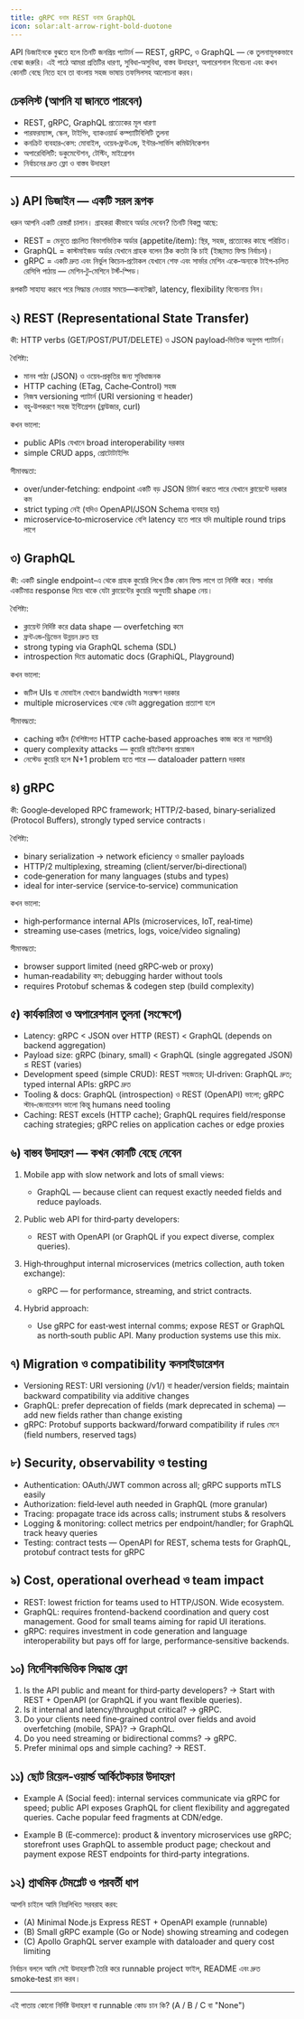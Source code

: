 ```yaml
---
title: gRPC বনাম REST বনাম GraphQL
icon: solar:alt-arrow-right-bold-duotone
---
```


API ডিজাইনকে বুঝতে হলে তিনটি জনপ্রিয় প্যাটার্ন — REST, gRPC, ও GraphQL — কে তুলনামূলকভাবে বোঝা জরুরি। এই পাঠে আমরা প্রতিটির ধারণা, সুবিধা‑অসুবিধা, বাস্তব উদাহরণ, অপারেশনাল বিবেচনা এবং কখন কোনটি বেছে নিতে হবে তা বাংলায় সহজ ভাষায় তফসিলসহ আলোচনা করব।

## চেকলিস্ট (আপনি যা জানতে পারবেন)

- REST, gRPC, GraphQL প্রত্যেকের মূল ধারণা
- পারফরম্যান্স, স্কেল, টাইপিং, ব্যাকওয়ার্ড কম্প্যাটিবিলিটি তুলনা
- কনক্রিট ব্যবহার‑কেস: মোবাইল, ওয়েব‑ফ্রন্টএন্ড, ইন্টার‑সার্ভিস কমিউনিকেশন
- অপারেবিলিটি: ডকুমেন্টেশন, টেস্টিং, মাইগ্রেশন
- নির্বাচনের দ্রুত ফ্লো ও বাস্তব উদাহরণ

---

## ১) API ডিজাইন — একটি সরল রূপক

ধরুন আপনি একটি রেস্তরাঁ চালান। গ্রাহকরা কীভাবে অর্ডার দেবেন? তিনটি বিকল্প আছে:

- REST = মেনুতে প্রচলিত বিভাগভিত্তিক অর্ডার (appetite/item): স্থির, সহজ, প্রত্যেকের কাছে পরিচিত।
- GraphQL = কাস্টমাইজড অর্ডার যেখানে গ্রাহক বলেন ঠিক কতটা কি চাই (ইচ্ছামত ফিল্ড নির্বাচন)।
- gRPC = একটি দ্রুত এবং নির্ভুল কিচেন‑প্রটোকল যেখানে শেফ এবং সার্ভার মেশিন একে‑অন্যকে টাইপ‑চলিত রেসিপি পাঠায় — মেশিন‑টু‑মেশিনে টর্স্ট‑স্পিড।

রূপকটি সাহায্য করবে পরে সিদ্ধান্ত নেওয়ার সময়ে—কনটেক্সট, latency, flexibility বিবেচনায় নিন।

## ২) REST (Representational State Transfer)

কী: HTTP verbs (GET/POST/PUT/DELETE) ও JSON payload‑ভিত্তিক অনুপম প্যাটার্ন।

বৈশিষ্ট্য:
- মানব পাঠ্য (JSON) ও ওয়েব‑প্রকৃতির জন্য সুবিধাজনক
- HTTP caching (ETag, Cache‑Control) সহজ
- নিজস্ব versioning প্যাটার্ন (URI versioning বা header)
- বহু‑উপকরণে সহজ ইন্টিগ্রেশন (ব্রাউজার, curl)

কখন ভালো:
- public APIs যেখানে broad interoperability দরকার
- simple CRUD apps, প্রোটোটাইপিং

সীমাবদ্ধতা:
- over/under‑fetching: endpoint একটি বড় JSON রিটার্ন করতে পারে যেখানে ক্লায়েন্টে দরকার কম
- strict typing নেই (যদিও OpenAPI/JSON Schema ব্যবহার হয়)
- microservice‑to‑microservice বেশি latency হতে পারে যদি multiple round trips লাগে

## ৩) GraphQL

কী: একটি single endpoint‑এ থেকে গ্রাহক কুয়েরি লিখে ঠিক কোন ফিল্ড লাগে তা নির্দিষ্ট করে। সার্ভার একটিমাত্র response দিয়ে থাকে যেটা ক্লায়েন্টের কুয়েরি অনুযায়ী shape নেয়।

বৈশিষ্ট্য:
- ক্লায়েন্ট নির্দিষ্ট করে data shape — overfetching কমে
- ফ্রন্টএন্ড‑ড্রিভেন উন্নয়ন দ্রুত হয়
- strong typing via GraphQL schema (SDL)
- introspection দিয়ে automatic docs (GraphiQL, Playground)

কখন ভালো:
- জটিল UIs বা মোবাইল যেখানে bandwidth সংরক্ষণ দরকার
- multiple microservices থেকে ডেটা aggregation প্রত্যাশা হলে

সীমাবদ্ধতা:
- caching কঠিন (বৈশিষ্ট্যগত HTTP cache‑based approaches কাজ করে না সরাসরি)
- query complexity attacks — কুয়েরি প্রইটেকশন প্রয়োজন
- নেস্টেড কুয়েরি হলে N+1 problem হতে পারে — dataloader pattern দরকার

## ৪) gRPC

কী: Google‑developed RPC framework; HTTP/2‑based, binary‑serialized (Protocol Buffers), strongly typed service contracts।

বৈশিষ্ট্য:
- binary serialization → network eficiency ও smaller payloads
- HTTP/2 multiplexing, streaming (client/server/bi‑directional)
- code‑generation for many languages (stubs and types)
- ideal for inter‑service (service‑to‑service) communication

কখন ভালো:
- high‑performance internal APIs (microservices, IoT, real‑time)
- streaming use‑cases (metrics, logs, voice/video signaling)

সীমাবদ্ধতা:
- browser support limited (need gRPC‑web or proxy)
- human‑readability কম; debugging harder without tools
- requires Protobuf schemas & codegen step (build complexity)

## ৫) কার্যকারিতা ও অপারেশনাল তুলনা (সংক্ষেপে)

- Latency: gRPC < JSON over HTTP (REST) < GraphQL (depends on backend aggregation)
- Payload size: gRPC (binary, small) < GraphQL (single aggregated JSON) ≤ REST (varies)
- Development speed (simple CRUD): REST সহজতর; UI‑driven: GraphQL দ্রুত; typed internal APIs: gRPC দ্রুত
- Tooling & docs: GraphQL (introspection) ও REST (OpenAPI) ভালো; gRPC স্টাব‑জেনারেশন ভালো কিন্তু humans need tooling
- Caching: REST excels (HTTP cache); GraphQL requires field/response caching strategies; gRPC relies on application caches or edge proxies

## ৬) বাস্তব উদাহরণ — কখন কোনটি বেছে নেবেন

1) Mobile app with slow network and lots of small views:
   - GraphQL — because client can request exactly needed fields and reduce payloads.

2) Public web API for third‑party developers:
   - REST with OpenAPI (or GraphQL if you expect diverse, complex queries).

3) High‑throughput internal microservices (metrics collection, auth token exchange):
   - gRPC — for performance, streaming, and strict contracts.

4) Hybrid approach:
   - Use gRPC for east‑west internal comms; expose REST or GraphQL as north‑south public API. Many production systems use this mix.

## ৭) Migration ও compatibility কনসাইডারেশন

- Versioning REST: URI versioning (/v1/) বা header/version fields; maintain backward compatibility via additive changes
- GraphQL: prefer deprecation of fields (mark deprecated in schema) — add new fields rather than change existing
- gRPC: Protobuf supports backward/forward compatibility if rules মেনে (field numbers, reserved tags)

## ৮) Security, observability ও testing

- Authentication: OAuth/JWT common across all; gRPC supports mTLS easily
- Authorization: field‑level auth needed in GraphQL (more granular)
- Tracing: propagate trace ids across calls; instrument stubs & resolvers
- Logging & monitoring: collect metrics per endpoint/handler; for GraphQL track heavy queries
- Testing: contract tests — OpenAPI for REST, schema tests for GraphQL, protobuf contract tests for gRPC

## ৯) Cost, operational overhead ও team impact

- REST: lowest friction for teams used to HTTP/JSON. Wide ecosystem.
- GraphQL: requires frontend-backend coordination and query cost management. Good for small teams aiming for rapid UI iterations.
- gRPC: requires investment in code generation and language interoperability but pays off for large, performance‑sensitive backends.

## ১০) নির্দেশিকাভিত্তিক সিদ্ধান্ত ফ্লো

1. Is the API public and meant for third‑party developers? → Start with REST + OpenAPI (or GraphQL if you want flexible queries).
2. Is it internal and latency/throughput critical? → gRPC.
3. Do your clients need fine‑grained control over fields and avoid overfetching (mobile, SPA)? → GraphQL.
4. Do you need streaming or bidirectional comms? → gRPC.
5. Prefer minimal ops and simple caching? → REST.

## ১১) ছোট রিয়েল‑ওয়ার্ল্ড আর্কিটেকচার উদাহরণ

- Example A (Social feed): internal services communicate via gRPC for speed; public API exposes GraphQL for client flexibility and aggregated queries. Cache popular feed fragments at CDN/edge.

- Example B (E‑commerce): product & inventory microservices use gRPC; storefront uses GraphQL to assemble product page; checkout and payment expose REST endpoints for third‑party integrations.

## ১২) প্রাথমিক টেমপ্লেট ও পরবর্তী ধাপ

আপনি চাইলে আমি নিম্নলিখিত সরবরাহ করব:

- (A) Minimal Node.js Express REST + OpenAPI example (runnable)
- (B) Small gRPC example (Go or Node) showing streaming and codegen
- (C) Apollo GraphQL server example with dataloader and query cost limiting

নির্বাচন বললে আমি সেই উদাহরণটি তৈরি করে runnable project ফাইল, README এবং দ্রুত smoke‑test রান করব।

---

এই পাতায় কোনো নির্দিষ্ট উদাহরণ বা runnable কোড চান কি? (A / B / C বা "None")
